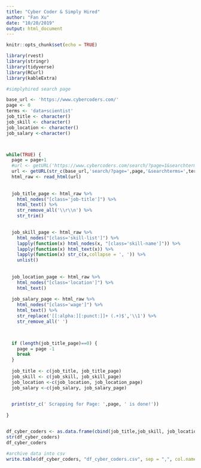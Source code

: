 ---
title: "Cyber Coder & Simply Hired"
author: "Fan Xu"
date: "10/20/2019"
output: html_document
---

```{r setup, include=FALSE}
knitr::opts_chunk$set(echo = TRUE)
```

```{r Packages, message=FALSE}
library(rvest)
library(stringr)
library(tidyverse)
library(RCurl)
library(kableExtra)
```



```{r simply hired}
#simplyhired search page

base_url <- 'https://www.cybercoders.com/'
page <- 0
terms <- 'data+scientist'
job_title <- character()
job_skill <- character()
job_location <- character()
job_salary <-character()



while(TRUE) {
  page = page+1
  #url <- getURL('https://www.cybercoders.com/search/?page=1&searchterms=data+scientist&searchlocation=&newsearch=true&originalsearch=true&sorttype=')
  url <- getURL(str_c(base_url,'search/?page=',page,'&searchterms=',terms,'&searchlocation=&newsearch=true&originalsearch=true&sorttype='))
  html_raw <- read_html(url)
  
  
  job_title_page <- html_raw %>%
    html_nodes("[class='job-title']") %>%
    html_text() %>%
    str_remove_all('\\r\\n') %>%
    str_trim()

  
  job_skill_page <- html_raw %>%
    html_nodes("[class='skill-list']") %>% 
    lapply(function(x) html_nodes(x, "[class='skill-name']")) %>%
    lapply(function(x) html_text(x)) %>%
    lapply(function(x) str_c(x,collapse = ', ')) %>%
    unlist()
  
  
  job_location_page <- html_raw %>%
    html_nodes("[class='location']") %>%
    html_text() 
  
  job_salary_page <- html_raw %>%
    html_nodes("[class='wage']") %>%
    html_text() %>%
    str_replace('[[:alpha:][:punct:]]+ (.+)$','\\1') %>%
    str_remove_all(' ')


  
  if (length(job_title_page)==0) {
    page = page -1
    break
  }
  
  job_title <- c(job_title, job_title_page)
  job_skill <- c(job_skill, job_skill_page)
  job_location <-c(job_location, job_location_page)
  job_salary <-c(job_salary, job_salary_page)
  

  print(str_c(' Scrapping for Page: ',page, ' is done!'))
  
}


df_cyber_coders <- as.data.frame(cbind(job_title,job_skill, job_location, job_salary), stringsAsFactors = FALSE)
str(df_cyber_coders)
df_cyber_coders

#archive data into csv
write.table(df_cyber_coders, "df_cyber_coders.csv", sep = ",", col.names = !file.exists("df_cyber_coders.csv"), row.names = FALSE,append = FALSE)

```





